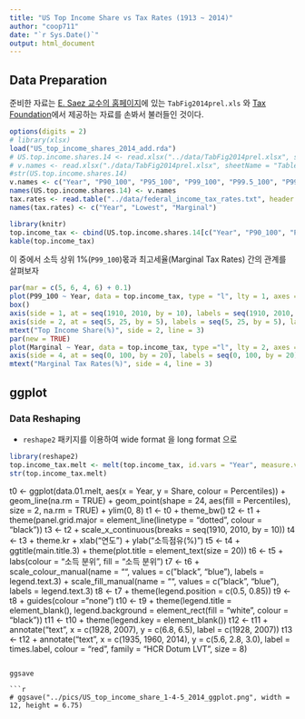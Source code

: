```yaml
---
title: "US Top Income Share vs Tax Rates (1913 ~ 2014)"
author: "coop711"
date: "`r Sys.Date()`"
output: html_document
---
```


## Data Preparation

준비한 자료는  [E. Saez 교수의 홈페이지](http://elsa.berkeley.edu/~saez/)에 있는 `TabFig2014prel.xls` 와 [Tax Foundation](http://taxfoundation.org/)에서 제공하는 자료를 손봐서 불러들인 것이다. 

```r
options(digits = 2)
# library(xlsx)
load("US_top_income_shares_2014_add.rda")
# US.top.income.shares.14 <- read.xlsx("../data/TabFig2014prel.xlsx", sheetIndex = 9, sheetName = "Table A3", startRow = 6, endRow = 107, colIndex = c(1:7, 9:13), header = FALSE)
# v.names <- read.xlsx("./data/TabFig2014prel.xlsx", sheetName = "Table A3", startRow = 4, endRow = 4, colIndex = c(2:7, 9:14), colClasses = character, header = FALSE)
#str(US.top.income.shares.14)
v.names <- c("Year", "P90_100", "P95_100", "P99_100", "P99.5_100", "P99.9_100", "P99.99_100", "P90_95", "P95_99", "P99_99.5", "P99.5_99.9", "P99.9_99.99")
names(US.top.income.shares.14) <- v.names
tax.rates <- read.table("../data/federal_income_tax_rates.txt", header = FALSE)
names(tax.rates) <- c("Year", "Lowest", "Marginal")
```

<!--작업을 마친 자료파일은 `US.top.income.shares.14`이며, 이 자료의 구조와 앞의 몇 열의 값은 다음과 같다.-->

```r
library(knitr)
top.income_tax <- cbind(US.top.income.shares.14[c("Year", "P90_100", "P99_100", "P99.9_100", "P99.99_100")], tax.rates[-1, 2:3])
kable(top.income_tax)
```

이 중에서 소득 상위 1%(`P99_100`)몫과 최고세율(Marginal Tax Rates) 간의 관계를 살펴보자

```r
par(mar = c(5, 6, 4, 6) + 0.1)
plot(P99_100 ~ Year, data = top.income_tax, type = "l", lty = 1, axes = FALSE, ann = FALSE, ylim = c(5, 25))
box()
axis(side = 1, at = seq(1910, 2010, by = 10), labels = seq(1910, 2010, by = 10))
axis(side = 2, at = seq(5, 25, by = 5), labels = seq(5, 25, by = 5), las = 1, ylab = "Top Income Share")
mtext("Top Income Share(%)", side = 2, line = 3)
par(new = TRUE)
plot(Marginal ~ Year, data = top.income_tax, type ="l", lty = 2, axes = FALSE, ann = FALSE, ylim = c(0, 100))
axis(side = 4, at = seq(0, 100, by = 20), labels = seq(0, 100, by = 20), las = 1)
mtext("Marginal Tax Rates(%)", side = 4, line = 3)
```

 
## ggplot

### Data Reshaping

* `reshape2` 패키지를 이용하여 wide format 을 long format 으로

```r
library(reshape2)
top.income_tax.melt <- melt(top.income_tax, id.vars = "Year", measure.vars = c("P99_100", "Lowest", "Marginal"), variable.name = "Income_vs_Tax", value.name = "Percentage")
str(top.income_tax.melt)
```

t0 <- ggplot(data.01.melt, aes(x = Year, y = Share, colour = Percentiles)) + 
  geom_line(na.rm = TRUE) + 
  geom_point(shape = 24, aes(fill = Percentiles), size = 2, na.rm = TRUE) + 
  ylim(0, 8)
t1 <- t0 + 
  theme_bw()
t2 <- t1 + 
   theme(panel.grid.major = element_line(linetype = "dotted", colour = "black"))
t3 <- t2 + 
  scale_x_continuous(breaks = seq(1910, 2010, by = 10))
t4 <- t3 + 
   theme.kr + 
   xlab("연도") + 
   ylab("소득점유(%)")
t5 <- t4 + 
   ggtitle(main.title.3) + 
   theme(plot.title = element_text(size = 20))
t6 <- t5 + 
   labs(colour = "소득 분위", fill = "소득 분위")
t7 <- t6 +
   scale_colour_manual(name = "", values = c("black", "blue"), labels = legend.text.3) +
   scale_fill_manual(name = "", values = c("black", "blue"), labels = legend.text.3)
t8 <- t7 + 
   theme(legend.position =  c(0.5, 0.85))
t9 <- t8 + 
   guides(colour ="none")
t10 <- t9 + 
   theme(legend.title = element_blank(), legend.background = element_rect(fill = "white", colour = "black"))
t11 <- t10 + 
   theme(legend.key = element_blank())
t12 <- t11 + 
   annotate("text", x = c(1928, 2007), y = c(6.8, 6.5), label = c(1928, 2007))
t13 <- t12 + 
  annotate("text", x = c(1935, 1960, 2014), y = c(5.6, 2.8, 3.0), label = times.label, colour = "red", family = "HCR Dotum LVT", size = 8)
```

ggsave

```r
# ggsave("../pics/US_top_income_share_1-4-5_2014_ggplot.png", width = 12, height = 6.75)
```

<!--## 뒷 정리

```r
save.image(file = "US_top_income_shares_vs_tax_rates.rda")
```
-->
